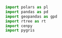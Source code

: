 
```python
import polars as pl
import pandas as pd
import geopandas as gpd
import rtree as rt
import cenpy
import pygris
```
